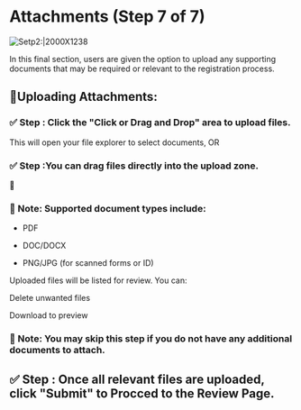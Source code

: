 # Attachments (Step 7 of 7)

![Setp2:|2000X1238](/priv-limited37.png)

In this final section, users are given the option to upload any supporting documents that may be required or relevant to the registration process.

## 📝Uploading Attachments:

### ✅ Step : Click the "Click or Drag and Drop" area to upload files.

This will open your file explorer to select documents, OR

### ✅ Step :You can drag files directly into the upload zone.

📸 

### **📌 Note:** Supported document types include:

- PDF

- DOC/DOCX

- PNG/JPG (for scanned forms or ID)

Uploaded files will be listed for review. You can:

Delete unwanted files

Download to preview

### **📌 Note:** You may skip this step if you do not have any additional documents to attach.

##  ✅ Step : Once all relevant files are uploaded, click "Submit" to Procced to the Review Page.

